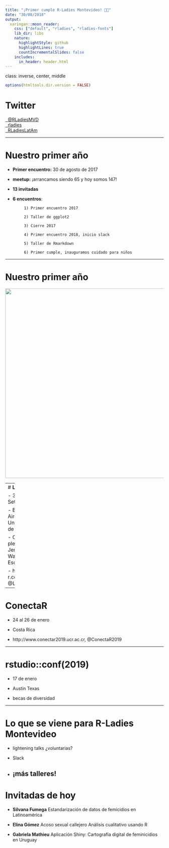 ```yaml
---
title: "¡Primer cumple R-Ladies Montevideo! 💃🏽"
date: "30/08/2018"
output:
  xaringan::moon_reader:
    css: ["default", "rladies", "rladies-fonts"]
    lib_dir: libs
    nature:
      highlightStyle: github
      highlightLines: true
      countIncrementalSlides: false
    includes:
      in_header: header.html
---
```

class: inverse, center, middle

```r
options(htmltools.dir.version = FALSE)
```

# **Twitter**

<a href="http://twitter.com/RLadiesMVD"><i class="fa fa-twitter fa-fw"></i>&nbsp; @RLadiesMVD</a><br>
<a href="rladies"><i class="fa fa-hashtag fa-fw"></i>&nbsp; rladies</a><br>
<a href="RLadiesLatAm"><i class="fa fa-hashtag fa-fw"></i>&nbsp; RLadiesLatAm</a><br>

---

# **Nuestro primer año** 
  
  - **Primer encuentro:** 30 de agosto de 2017

  - **meetup:** ¡arrancamos siendo 65 y hoy somos 147! 
  
  -  **13 invitadas**
  
  - **6 encuentros**:
  
             1) Primer encuentro 2017
             
             2) Taller de ggplot2
             
             3) Cierre 2017
             
             4) Primer encuentro 2018, inicio slack
             
             5) Taller de Rmarkdown
             
             6) Primer cumple, inauguramos cuidado para niños
        

---

# **Nuestro primer año** 

<img src="rladiesmvd.png" width="600" class="center">

---
# **LatinR**

- 3 al 5 de Setiembre

- Buenos Aires, Universidad de Palermo

- Oradores plenarios: Jenny Bryan, Walter Sosa Escudero

- http://latin-r.com,  @LatinR2018

---

# **ConectaR**

- 24 al 26 de enero

- Costa Rica

- http://www.conectar2019.ucr.ac.cr,  @ConectaR2019

---

# **rstudio::conf(2019)**

- 17 de enero

- Austin Texas

- becas de diversidad

---

# **Lo que se viene para R-Ladies Montevideo**

- lightening talks ¿voluntarias?

- Slack

- ¡más talleres!
---

# **Invitadas de hoy**

- **Silvana Fumega** Estandarización de datos de femicidios en Latinoamérica


- **Elina Gómez** Acoso sexual callejero Análisis cualitativo usando R


- **Gabriela Mathieu** Aplicación Shiny: Cartografía digital de feminicidios en Uruguay